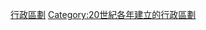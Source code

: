 {{Cat topic in year| topic=建立的行政區劃|year=1959}}
[[Category:1959年建立|行政區劃]]
[[Category:20世紀各年建立的行政區劃|Category:20世紀各年建立的行政區劃]]